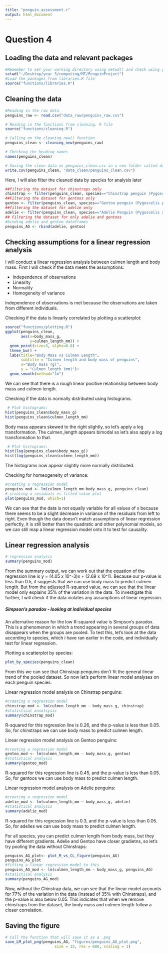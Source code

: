 ```yaml
---
title: "penguin_assessment.r"
output: html_document
---
```



# Question 4

**Loading the data and relevant packages**
---
```r
#Remember to set your working directory using setwd() and check using getwd()
setwd("~/Desktop/year 3/computing/MT/PenguinProject")
#Load the packages from libraries.R file
source("functions/libraries.R")

```


**Cleaning the data**
---
```r

#Reading in the raw data
penguins_raw <- read.csv("data_raw/penguins_raw.csv")

# Reading in the functions from cleaning. R file
source("functions/cleaning.R")

# Calling on the cleaning_new() function
penguins_clean <- cleaning_new(penguins_raw)

# Checking the heading names
names(penguins_clean)

# Saving the clean data as penguins_clean.csv in a new folder called data_clean 
write.csv(penguins_clean, "data_clean/penguins_clean.csv")

```

Here, I will also filter the cleaned data by species for analysis later
```r
##filtering the dataset for chinstraps only
chinstrap <- filter(penguins_clean, species=="Chinstrap penguin (Pygoscelis antarctica)")
##Filtering the dataset for gentoos only
gentoo <- filter(penguins_clean, species=="Gentoo penguin (Pygoscelis papua)")
##filtering the dataset for adelie only
adelie <- filter(penguins_clean, species=="Adelie Penguin (Pygoscelis adeliae)")
## Filtering the dataset for only adelie and gentoos
#binding adelie and gentoo dataframes
penguins_AG <- rbind(adelie, gentoo)
```

**Checking assumptions for a linear regression analysis**
---

I will conduct a linear regression analysis between culmen length and body mass. First I will check if the data meets the assumptions:

* Independence of observations
* Linearity
* Normality
* Homogeneity of variance

Independence of observations is met because the observations are taken from different individuals. 

Checking if the data is linearly correlated by plotting a scatterplot:
```r

source("functions/plotting.R")
ggplot(penguins_clean, 
       aes(x=body_mass_g, 
           y=culmen_length_mm)) +
  geom_point(size=3, alpha=0.8) +
  theme_bw() +
  labs(title="Body Mass vs Culmen Length", 
       subtitle = "Culmen length and body mass of penguins",
       x="Body mass (g)",
       y = "Culmen length (mm)")+
  geom_smooth(method="lm")
```
We can see that there is a rough linear positive relationship between body mass and culmen length. 


Checking if the data is normally distributed using histograms:
```r
 # Plot histograms:
hist(penguins_clean$body_mass_g)
hist(penguins_clean$culmen_length_mm)

```
Body mass appears skewed to the right slightly, so let's apply a log transformation. The culmen_length appears bimodal so let's also apply a log transformation to that. 

```r
 # Plot histograms:
hist(log(penguins_clean$body_mass_g))
hist(log(penguins_clean$culmen_length_mm))
```
The histograms now appear slightly more normally distributed. 

Checking for homeogeneity of variance:
```r
#creating a regression model
penguins_mod <- lm(culmen_length_mm~body_mass_g, penguins_clean)
# creating a residuals vs fitted value plot
plot(penguins_mod, which=1)
```

We can see that the data is not equally variable for all values of x because there seems to be a slight decrease in variance of the residuals from left to right. Even though the data doesn't match assumptions of linear regression perfectly, it is still better than the quadratic and other polynomial models, so we can still map a linear regression model onto it to test for causality.

**Linear regression analysis**
---

```r
# regression analysis
summary(penguins_mod)

```

From the summary output, we can work out that the equation of the regression line is y = (4.05 x 10^-3)x + (2.69 x 10^1). Because our p-value is less than 0.5, it suggests that we can use body mass to predict culmen length. But from the adjusted R-squared value, we can see that the linear model only explains 35% of the variation in the data. To investigate this further, I will check if the data violates any assumptions of linear regression.  


##### Simpson's paradox - looking at individual species

An alternative reason for the low R-squared value is Simpson's paradox. This is a phenomenon in which a trend appearing in several groups of data disappears when the groups are pooled. To test this, let's look at the data according to species, which i have ran earlier in the code, and individually test for linear regression. 


Plotting a scatterplot by species:
```r
plot_by_species(penguins_clean)
```

From this we can see that Chinstrap penguins don't fit the general linear trend of the pooled dataset. So now let's perform linear model analyses on each penguin species.

Linear regression model analysis on Chinstrap penguins:
```r
#creating a regression model 
chinstrap_mod <- lm(culmen_length_mm ~ body_mass_g, chinstrap)
#statistical annalsysis
summary(chinstrap_mod)
```
R-squared for this regression line is 0.26, and the p-value is less than 0.05. So, for chinstraps we can use body mass to predict culmen length. 

Linear regression model analysis on Gentoo penguins:
```r
#creating a regression model
gentoo_mod <- lm(culmen_length_mm ~ body_mass_g, gentoo)
#statistical analysis
summary(gentoo_mod)
```
R-squared for this regression line is 0.45, and the p-value is less than 0.05. So, for gentoos we can use body mass to predict culmen length. 

Linear regression model analysis on Adelie penguins:
```r
#creating a regression model
adelie_mod <- lm(culmen_length_mm ~ body_mass_g, adelie)
#statistical analysis
summary(adelie_mod)
```
R-squared for this regression line is 0.3, and the p-value is less than 0.05. So, for adelies we can use body mass to predict culmen length. 

For all species, you can predict culmen length from body mass, but they have different gradients. Adelie and Gentoo have closer gradietns, so let's try pooling the data without Chinstraps:
```r
penguins_AG_plot<- plot_M_vs_CL_figure(penguins_AG)
penguins_AG_plot
#fitting a linear regression model to this
penguins_AG_mod <- lm(culmen_length_mm ~ body_mass_g, penguins_AG)
#statistical analysis
summary(penguins_AG_mod)
```
Now, without the Chinstrap data, we can see that the linear model accounts for 77% of the variation in the data (instead of 35% with Chinstraps), and the p-value is also below 0.05. This indicates that when we remove chinstraps from the dataset, the body mass and culmen length follow a closer correlation. 


**Saving the figure**
---
```r

# Call the function that will save it as a .png
save_LM_plot_png(penguins_AG, "figures/penguins_AG_plot.png", 
                      size = 15, res = 600, scaling = 1)

```

